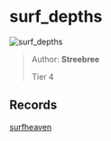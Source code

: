 
# surf_depths

![surf_depths](https://raw.githubusercontent.com/Sayt123/SurfMapPics/Maps-and-bonuses/csgo/surf_depths.jpg)

> Author: **Streebree**
>
> Tier 4

## Records

[surfheaven](https://surfheaven.eu/map/surf_depths)
